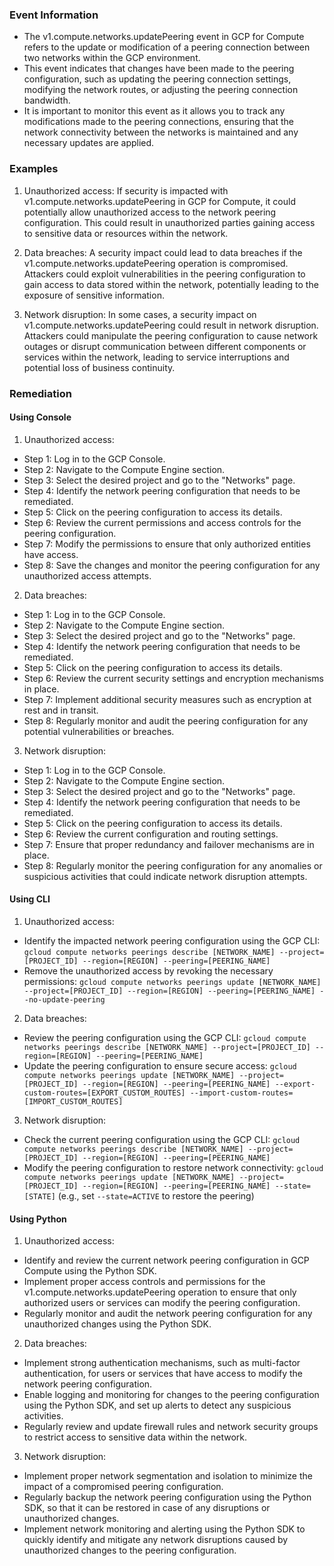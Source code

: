 
### Event Information

- The v1.compute.networks.updatePeering event in GCP for Compute refers to the update or modification of a peering connection between two networks within the GCP environment.
- This event indicates that changes have been made to the peering configuration, such as updating the peering connection settings, modifying the network routes, or adjusting the peering connection bandwidth.
- It is important to monitor this event as it allows you to track any modifications made to the peering connections, ensuring that the network connectivity between the networks is maintained and any necessary updates are applied.


### Examples

1. Unauthorized access: If security is impacted with v1.compute.networks.updatePeering in GCP for Compute, it could potentially allow unauthorized access to the network peering configuration. This could result in unauthorized parties gaining access to sensitive data or resources within the network.

2. Data breaches: A security impact could lead to data breaches if the v1.compute.networks.updatePeering operation is compromised. Attackers could exploit vulnerabilities in the peering configuration to gain access to data stored within the network, potentially leading to the exposure of sensitive information.

3. Network disruption: In some cases, a security impact on v1.compute.networks.updatePeering could result in network disruption. Attackers could manipulate the peering configuration to cause network outages or disrupt communication between different components or services within the network, leading to service interruptions and potential loss of business continuity.

### Remediation

#### Using Console

1. Unauthorized access:
- Step 1: Log in to the GCP Console.
- Step 2: Navigate to the Compute Engine section.
- Step 3: Select the desired project and go to the "Networks" page.
- Step 4: Identify the network peering configuration that needs to be remediated.
- Step 5: Click on the peering configuration to access its details.
- Step 6: Review the current permissions and access controls for the peering configuration.
- Step 7: Modify the permissions to ensure that only authorized entities have access.
- Step 8: Save the changes and monitor the peering configuration for any unauthorized access attempts.

2. Data breaches:
- Step 1: Log in to the GCP Console.
- Step 2: Navigate to the Compute Engine section.
- Step 3: Select the desired project and go to the "Networks" page.
- Step 4: Identify the network peering configuration that needs to be remediated.
- Step 5: Click on the peering configuration to access its details.
- Step 6: Review the current security settings and encryption mechanisms in place.
- Step 7: Implement additional security measures such as encryption at rest and in transit.
- Step 8: Regularly monitor and audit the peering configuration for any potential vulnerabilities or breaches.

3. Network disruption:
- Step 1: Log in to the GCP Console.
- Step 2: Navigate to the Compute Engine section.
- Step 3: Select the desired project and go to the "Networks" page.
- Step 4: Identify the network peering configuration that needs to be remediated.
- Step 5: Click on the peering configuration to access its details.
- Step 6: Review the current configuration and routing settings.
- Step 7: Ensure that proper redundancy and failover mechanisms are in place.
- Step 8: Regularly monitor the peering configuration for any anomalies or suspicious activities that could indicate network disruption attempts.

#### Using CLI

1. Unauthorized access:
- Identify the impacted network peering configuration using the GCP CLI: `gcloud compute networks peerings describe [NETWORK_NAME] --project=[PROJECT_ID] --region=[REGION] --peering=[PEERING_NAME]`
- Remove the unauthorized access by revoking the necessary permissions: `gcloud compute networks peerings update [NETWORK_NAME] --project=[PROJECT_ID] --region=[REGION] --peering=[PEERING_NAME] --no-update-peering`

2. Data breaches:
- Review the peering configuration using the GCP CLI: `gcloud compute networks peerings describe [NETWORK_NAME] --project=[PROJECT_ID] --region=[REGION] --peering=[PEERING_NAME]`
- Update the peering configuration to ensure secure access: `gcloud compute networks peerings update [NETWORK_NAME] --project=[PROJECT_ID] --region=[REGION] --peering=[PEERING_NAME] --export-custom-routes=[EXPORT_CUSTOM_ROUTES] --import-custom-routes=[IMPORT_CUSTOM_ROUTES]`

3. Network disruption:
- Check the current peering configuration using the GCP CLI: `gcloud compute networks peerings describe [NETWORK_NAME] --project=[PROJECT_ID] --region=[REGION] --peering=[PEERING_NAME]`
- Modify the peering configuration to restore network connectivity: `gcloud compute networks peerings update [NETWORK_NAME] --project=[PROJECT_ID] --region=[REGION] --peering=[PEERING_NAME] --state=[STATE]` (e.g., set `--state=ACTIVE` to restore the peering)

#### Using Python

1. Unauthorized access:
- Identify and review the current network peering configuration in GCP Compute using the Python SDK.
- Implement proper access controls and permissions for the v1.compute.networks.updatePeering operation to ensure that only authorized users or services can modify the peering configuration.
- Regularly monitor and audit the network peering configuration for any unauthorized changes using the Python SDK.

2. Data breaches:
- Implement strong authentication mechanisms, such as multi-factor authentication, for users or services that have access to modify the network peering configuration.
- Enable logging and monitoring for changes to the peering configuration using the Python SDK, and set up alerts to detect any suspicious activities.
- Regularly review and update firewall rules and network security groups to restrict access to sensitive data within the network.

3. Network disruption:
- Implement proper network segmentation and isolation to minimize the impact of a compromised peering configuration.
- Regularly backup the network peering configuration using the Python SDK, so that it can be restored in case of any disruptions or unauthorized changes.
- Implement network monitoring and alerting using the Python SDK to quickly identify and mitigate any network disruptions caused by unauthorized changes to the peering configuration.

